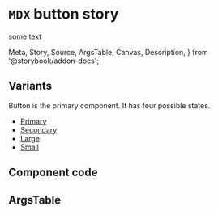 # `MDX` button story
some text

  Meta,
  Story,
  Source,
  ArgsTable,
  Canvas,
  Description,
} from '@storybook/addon-docs';


## Variants

Button is the primary component. It has four possible states.

- [Primary](#primary)
- [Secondary](#secondary)
- [Large](#large)
- [Small](#small)


## Component code

<Canvas columns={2} withSource="open" withToolbar>
  <Story
     id="components-mdxbutton--default"
   >
   </Story>
</Canvas>


## ArgsTable

<ArgsTable story="." />
